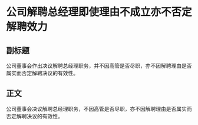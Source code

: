 # 公司解聘总经理即使理由不成立亦不否定解聘效力
## 副标题
公司董事会作出决议解聘总经理职务，并不因高管是否尽职，亦不因解聘理由是否属实而否定解聘决议的有效性。
## 正文
公司董事会决议解聘总经理职务，不因高管是否尽职，亦不因解聘理由是否属实而否定解聘决议的有效性。